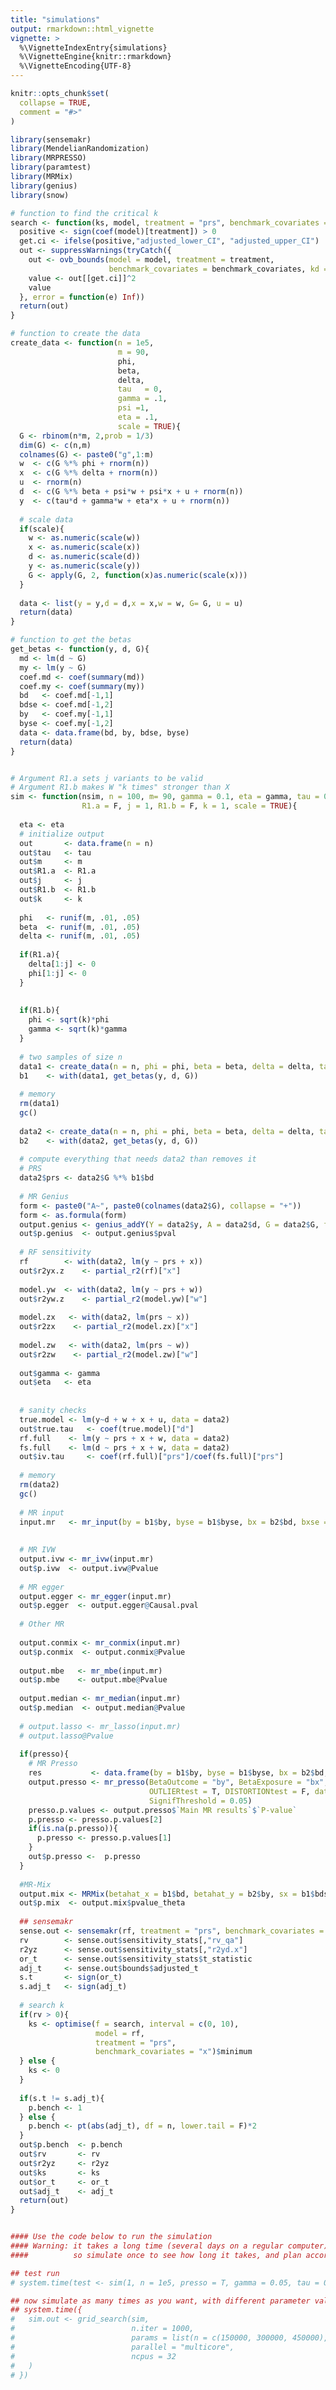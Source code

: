 ```yaml
---
title: "simulations"
output: rmarkdown::html_vignette
vignette: >
  %\VignetteIndexEntry{simulations}
  %\VignetteEngine{knitr::rmarkdown}
  %\VignetteEncoding{UTF-8}
---
```


```r
knitr::opts_chunk$set(
  collapse = TRUE,
  comment = "#>"
)
```

```r
library(sensemakr)
library(MendelianRandomization)
library(MRPRESSO)
library(paramtest)
library(MRMix)
library(genius)
library(snow)

# function to find the critical k
search <- function(ks, model, treatment = "prs", benchmark_covariates = "x") {
  positive <- sign(coef(model)[treatment]) > 0
  get.ci <- ifelse(positive,"adjusted_lower_CI", "adjusted_upper_CI")
  out <- suppressWarnings(tryCatch({
    out <- ovb_bounds(model = model, treatment = treatment,
                      benchmark_covariates = benchmark_covariates, kd = ks)
    value <- out[[get.ci]]^2
    value
  }, error = function(e) Inf))
  return(out)
}

# function to create the data
create_data <- function(n = 1e5,
                        m = 90,
                        phi,
                        beta,
                        delta,
                        tau   = 0,
                        gamma = .1,
                        psi =1,
                        eta = .1, 
                        scale = TRUE){
  G <- rbinom(n*m, 2,prob = 1/3)
  dim(G) <- c(n,m)
  colnames(G) <- paste0("g",1:m)
  w  <- c(G %*% phi + rnorm(n))
  x  <- c(G %*% delta + rnorm(n))
  u  <- rnorm(n)
  d  <- c(G %*% beta + psi*w + psi*x + u + rnorm(n))
  y  <- c(tau*d + gamma*w + eta*x + u + rnorm(n))
  
  # scale data
  if(scale){
    w <- as.numeric(scale(w))
    x <- as.numeric(scale(x))
    d <- as.numeric(scale(d))
    y <- as.numeric(scale(y))
    G <- apply(G, 2, function(x)as.numeric(scale(x)))
  }
  
  data <- list(y = y,d = d,x = x,w = w, G= G, u = u)
  return(data)
}

# function to get the betas
get_betas <- function(y, d, G){
  md <- lm(d ~ G)
  my <- lm(y ~ G)
  coef.md <- coef(summary(md))
  coef.my <- coef(summary(my))
  bd   <- coef.md[-1,1]
  bdse <- coef.md[-1,2]
  by   <- coef.my[-1,1]
  byse <- coef.my[-1,2]
  data <- data.frame(bd, by, bdse, byse)
  return(data)
}


# Argument R1.a sets j variants to be valid
# Argument R1.b makes W "k times" stronger than X
sim <- function(nsim, n = 100, m= 90, gamma = 0.1, eta = gamma, tau = 0,  presso = FALSE,
                R1.a = F, j = 1, R1.b = F, k = 1, scale = TRUE){
  
  eta <- eta
  # initialize output
  out       <- data.frame(n = n)
  out$tau   <- tau
  out$m     <- m
  out$R1.a  <- R1.a
  out$j     <- j
  out$R1.b  <- R1.b
  out$k     <- k
  
  phi   <- runif(m, .01, .05)
  beta  <- runif(m, .01, .05)
  delta <- runif(m, .01, .05)
  
  if(R1.a){
    delta[1:j] <- 0
    phi[1:j] <- 0
  }
  
  
  if(R1.b){
    phi <- sqrt(k)*phi
    gamma <- sqrt(k)*gamma
  }
  
  # two samples of size n
  data1 <- create_data(n = n, phi = phi, beta = beta, delta = delta, tau = tau, gamma = gamma, eta = eta, scale = scale)
  b1    <- with(data1, get_betas(y, d, G))
  
  # memory
  rm(data1)
  gc()
  
  data2 <- create_data(n = n, phi = phi, beta = beta, delta = delta, tau = tau, gamma = gamma, eta = eta, scale = scale)
  b2    <- with(data2, get_betas(y, d, G))
  
  # compute everything that needs data2 than removes it
  # PRS
  data2$prs <- data2$G %*% b1$bd
  
  # MR Genius
  form <- paste0("A~", paste0(colnames(data2$G), collapse = "+"))
  form <- as.formula(form)
  output.genius <- genius_addY(Y = data2$y, A = data2$d, G = data2$G, formula = form)
  out$p.genius  <- output.genius$pval
  
  # RF sensitivity
  rf        <- with(data2, lm(y ~ prs + x))
  out$r2yx.z    <- partial_r2(rf)["x"]
  
  model.yw  <- with(data2, lm(y ~ prs + w))
  out$r2yw.z    <- partial_r2(model.yw)["w"]
  
  model.zx   <- with(data2, lm(prs ~ x))
  out$r2zx    <- partial_r2(model.zx)["x"]
  
  model.zw   <- with(data2, lm(prs ~ w))
  out$r2zw    <- partial_r2(model.zw)["w"]
  
  out$gamma <- gamma
  out$eta   <- eta
  
  
  # sanity checks
  true.model <- lm(y~d + w + x + u, data = data2)
  out$true.tau   <- coef(true.model)["d"]
  rf.full    <- lm(y ~ prs + x + w, data = data2)
  fs.full    <- lm(d ~ prs + x + w, data = data2)
  out$iv.tau     <- coef(rf.full)["prs"]/coef(fs.full)["prs"]
  
  # memory
  rm(data2)
  gc()
  
  # MR input
  input.mr   <- mr_input(by = b1$by, byse = b1$byse, bx = b2$bd, bxse = b2$bdse)
  
  
  # MR IVW
  output.ivw <- mr_ivw(input.mr)
  out$p.ivw  <- output.ivw@Pvalue
  
  # MR egger
  output.egger <- mr_egger(input.mr)
  out$p.egger  <- output.egger@Causal.pval
  
  # Other MR
  
  output.conmix <- mr_conmix(input.mr)
  out$p.conmix  <- output.conmix@Pvalue
  
  output.mbe   <- mr_mbe(input.mr)
  out$p.mbe    <- output.mbe@Pvalue
  
  output.median <- mr_median(input.mr)
  out$p.median  <- output.median@Pvalue
  
  # output.lasso <- mr_lasso(input.mr)
  # output.lasso@Pvalue
  
  if(presso){
    # MR Presso
    res           <- data.frame(by = b1$by, byse = b1$byse, bx = b2$bd, bxse = b2$bdse)
    output.presso <- mr_presso(BetaOutcome = "by", BetaExposure = "bx", SdOutcome = "byse", SdExposure = "bxse",
                               OUTLIERtest = T, DISTORTIONtest = F, data = res, NbDistribution = 1000,
                               SignifThreshold = 0.05)
    presso.p.values <- output.presso$`Main MR results`$`P-value`
    p.presso <- presso.p.values[2]
    if(is.na(p.presso)){
      p.presso <- presso.p.values[1]
    }
    out$p.presso <-  p.presso
  }
  
  #MR-Mix
  output.mix <- MRMix(betahat_x = b1$bd, betahat_y = b2$by, sx = b1$bdse, sy =b2$byse,profile = F)
  out$p.mix  <- output.mix$pvalue_theta
  
  ## sensemakr
  sense.out <- sensemakr(rf, treatment = "prs", benchmark_covariates = "x", kd = 1)
  rv        <- sense.out$sensitivity_stats[,"rv_qa"]
  r2yz      <- sense.out$sensitivity_stats[,"r2yd.x"]
  or_t      <- sense.out$sensitivity_stats$t_statistic
  adj_t     <- sense.out$bounds$adjusted_t
  s.t       <- sign(or_t)
  s.adj_t   <- sign(adj_t)
  
  # search k
  if(rv > 0){
    ks <- optimise(f = search, interval = c(0, 10), 
                   model = rf, 
                   treatment = "prs", 
                   benchmark_covariates = "x")$minimum
  } else {
    ks <- 0
  }
  
  if(s.t != s.adj_t){
    p.bench <- 1
  } else {
    p.bench <- pt(abs(adj_t), df = n, lower.tail = F)*2
  }
  out$p.bench  <- p.bench
  out$rv       <- rv
  out$r2yz     <- r2yz
  out$ks       <- ks
  out$or_t     <- or_t
  out$adj_t    <- adj_t
  return(out)
}


#### Use the code below to run the simulation 
#### Warning: it takes a long time (several days on a regular computer)
####          so simulate once to see how long it takes, and plan accordingly.

## test run
# system.time(test <- sim(1, n = 1e5, presso = T, gamma = 0.05, tau = 0))

## now simulate as many times as you want, with different parameter values
## system.time({
#   sim.out <- grid_search(sim, 
#                          n.iter = 1000, 
#                          params = list(n = c(150000, 300000, 450000), gamma = 0.05, tau = c(0, 0.1), presso = T), 
#                          parallel = "multicore", 
#                          ncpus = 32
#   )
# })
```
